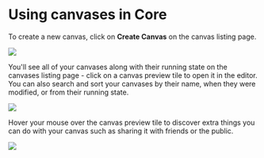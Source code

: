 
# Using canvases in Core

To create a new canvas, click on **Create Canvas** on the <Link to={links.userpages.canvases}>canvas listing</Link> page.

<div className={cx(docsStyles.centered, canvasesStyles.createCanvasButton)}>
  <img src={CreateCanvasButton} />
</div>

You'll see all of your canvases along with their running state on the canvases listing page - click on a canvas preview tile to open it in the editor. You can also search and sort your canvases by their name, when they were modified, or from their running state. 

<div className={docsStyles.centered}>
  <img src={CoreListing} />
</div>

Hover your mouse over the canvas preview tile to discover extra things you can do with your canvas such as sharing it with friends or the public.

<div className={docsStyles.centered}>
  <img src={CanvasTile} />
</div>

